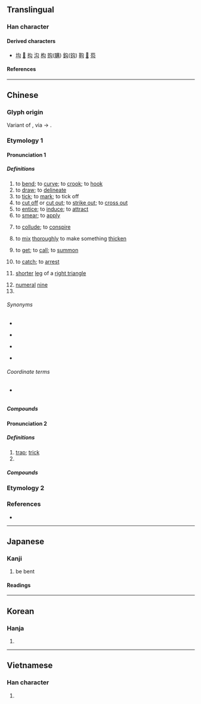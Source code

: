 {{also|句}}
{{character info}}
==Translingual==

===Han character===
{{Han char|rn=20|rad=勹|as=02|sn=4|four=27720|canj=PI|ids=⿹勹厶}}

====Derived characters====
* [[㘬]] [[𡵺]] [[抅]] [[沟]] [[构]] [[购]]([[購]]) [[鈎]]([[钩]]) [[䩓]] [[𠣛]] [[芶]]

====References====
{{Han ref|kx=0150.230|dkj=02500|dj=0339.130|hdz=10256.030|uh=52FE}}

----

==Chinese==
{{zh-forms|alt=句}}

===Glyph origin===
{{Han etym}}
Variant of {{l|zh|句}}, via {{zh-l|*口}} → {{zh-l|*厶}}.

===Etymology 1===

====Pronunciation 1====
{{zh-pron
|m=gōu
|c=ngau1,gau1
|c_note=gau1 - rare (due to homophony with {{zh-l|*㞗}})
|h=pfs=kiêu;gd=gêu1
|j=gou1
|md=gĕu/gău
|md_note=gău - “to bracket (e.g. a sentence)”
|mn=qz:kio/tw,xm,zz:ko͘/kau
|mn_note=kio/ko͘ - literary; kau - vernacular
|mn-t=gao1
|w=1keu
|mc=1
|oc=1
|cat=v,n,pn
}}

=====Definitions=====
{{zh-hanzi}}

# to [[bend]]; to [[curve]]; to [[crook]]; to [[hook]]
# to [[draw]]; to [[delineate]]
# to [[tick]]; to [[mark]]; to tick off
# to [[cut off]] or [[cut out]]; to [[strike out]]; to [[cross out]]
# to [[entice]]; to [[induce]]; to [[attract]]
# to [[smear]]; to [[apply]]
# {{lb|zh|literary|or in compounds}} to [[collude]]; to [[conspire]]
# {{lb|zh|cooking|literary|or in compounds}} to [[mix]] [[thoroughly]] to make something [[thicken]]
# {{lb|zh|literary|or in compounds}} to [[get]]; to [[call]]; to [[summon]]
# {{lb|zh|literary|or in compounds}} to [[catch]]; to [[arrest]]
# {{lb|zh|historical|_|geometry}} [[shorter]] [[leg]] of a [[right triangle]]
# [[numeral]] [[nine]] {{q|used in radio communications in aviation and by the military}}
# {{surname|zh}}

======Synonyms======
* {{s|to entice}}
{{zh-syn-saurus|招引}}
* {{s|to collude with}}
{{zh-syn-saurus|勾結}}
* {{s|to smear}} {{zh-l|塗抹}}
* {{s|to mix thoroughly}} {{zh-l|調製}}

======Coordinate terms======
* {{s|geometry}} {{zh-l|股}}

=====Compounds=====
{{zh-der|勾攝|一筆勾銷|勾追|勾眉|勾喚|勾司人|勾銷|勾臉譜|地府勾牌|不能勾|勾串|勾拽|勾批|勾稽|勾股形|勾留|勾擾|勾連|勾決|勾帳|勾頭|勾心鬥角|勾引|勾管|勾消|勾臉|勾軍|一筆勾|勾萌|勾提|勾通|勾闌|廝勾|幾能勾|勾斷|勾使鬼|勾幹|勾勒|勾尺|勾情|一筆勾斷|勾畫|官商勾結|勾肩搭背|勾魂|勾摹|不甫能勾|不付能勾|勾抹|勾乙|勾死鬼|勾魂攝魄|勾除|勾結|勾牽|勾死人|勾欄|勾搭|勾大引小|勾勾搭搭|勾欄使者|勾芡|勾捉|一筆勾消|勾使|勾攝公事|打勾|盼辰勾|營勾|打勾勾|鷹勾鼻|贏勾|返勾|辰勾|管勾|裡勾外連|辰勾盼月|勾號|勾股}}

====Pronunciation 2====
{{zh-pron
|m=gòu
|md=gēu
|mc=2
|oc=2
|cat=n,a
}}

=====Definitions=====
{{zh-hanzi}}

# [[trap]]; [[trick]]
# {{zh-alt-form|夠|to be [[enough]]; to be [[sufficient]]; to [[reach]]; [[can]]}}

=====Compounds=====
{{zh-der|fold=1|不勾|勾當|有勾當|非法勾當|能勾|足勾}}

===Etymology 2===
{{zh-see|鉤|ss}}

===References===
* {{R:yue:Hanzi}}

{{zh-cat|Advanced}}

----

==Japanese==

===Kanji===
{{ja-kanji|grade=|rs=勹02}}

# be bent

====Readings====
{{ja-readings
|goon=く
|kanon=こう
|kun=ま-がる, とら-える, かぎ, のぞく
}}

----

==Korean==

===Hanja===
{{ko-hanja|hangeul=[[구]], [[귀]]|rv=gu, gwi|mr=ku, kwi}}

# {{rfdef|ko|sort=勹02}}

----

==Vietnamese==

===Han character===
{{vi-readings|reading=[[câu]], [[cấu]], [[cú]]|rs=勹02}}

# {{rfdef|vi|sort=勹02}}